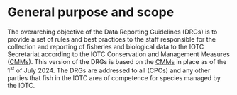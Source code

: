 # General purpose and scope

The overarching objective of the Data Reporting Guidelines (DRGs) is to provide a set of rules and best practices to the staff responsible for the collection and reporting of fisheries and biological data to the IOTC Secretariat according to the IOTC Conservation and Management Measures ([CMMs]()). This version of the DRGs is based on the [CMMs](https://iotc.org/cmms) in place as of the 1^st^ of July 2024. The DRGs are addressed to all (CPCs) and any other parties that fish in the IOTC area of competence for species managed by the IOTC.


